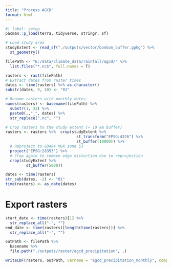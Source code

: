 ```yaml
---
title: "Process AGCD"
format: html
---
```


```r
#| label: setup
pacman::p_load(terra, tidyverse, stringr, sf)

# Load study area
studyExtent <- read_sf("./outputs/vector/bonbon_buffer.gpkg") %>% 
  st_geometry()
```


```r
filePath <- "E:/data/climate_data/rainfall/agcd/" %>% 
  list.files("*.nc$", full.names = T)

rasters <- rast(filePath)
# Extract dates from raster times
dates <- time(rasters) %>% as.character()
substr(dates, 9, 10) <- "01"

# Rename rasters with monthly dates 
names(rasters) <- basename(filePath) %>% 
  substr(1, 33) %>% 
  paste0(.,"_", dates) %>% 
  str_replace(".nc", "")

# Crop rasters to the study extent (+ 10 km buffer)
rasters <- rasters %>%  crop(studyExtent %>%
                               st_transform("EPSG:4326") %>% 
                               st_buffer(10000)) %>%
  # Reproject to GDA94 MGA zone 53
  project("EPSG:28353") %>% 
  # Crop again to remove edge distortion due to reprojection
  crop(studyExtent %>% 
         st_buffer(5000)) 

dates <- time(rasters)
str_sub(dates, -2) <- "01"
time(rasters) <- as_date(dates)
```

# Export rasters

```r
start_date <- time(rasters)[1] %>% 
  str_replace_all("-", "")
end_date <- time(rasters)[length(time(rasters))] %>% 
  str_replace_all("-", "")

outPath <- filePath %>% 
  basename %>%
  file.path("./outputs/raster/agcd_precipitation", .)

writeCDF(rasters, outPath, varname = "agcd_precipitation_monthly", compression = 6, overwrite = T)
```
